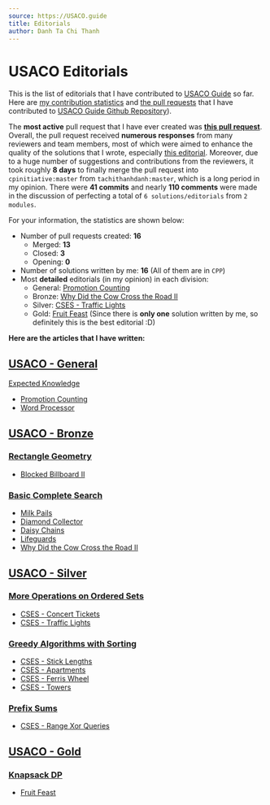 ---
source: https://USACO.guide
title: Editorials
author: Danh Ta Chi Thanh
---

# USACO Editorials

This is the list of editorials that I have contributed to [USACO Guide](https://usaco.guide/) so far. Here are [my contribution statistics](https://github.com/cpinitiative/usaco-guide/commits?author=tachithanhdanh) and [the pull requests](https://github.com/pulls?q=is%3Apr+author%3Atachithanhdanh+user%3Acpinitiative) that I have contributed to [USACO Guide Github Repository](https://github.com/cpinitiative/usaco-guide/)).

The **most active** pull request that I have ever created was **[this pull request](https://github.com/cpinitiative/usaco-guide/pull/658)**. Overall, the pull request received **numerous responses** from many reviewers and team members, most of which were aimed to enhance the quality of the solutions that I wrote, especially [this editorial](https://usaco.guide/solutions/usaco-712?lang=cpp). Moreover, due to a huge number of suggestions and contributions from the reviewers, it took roughly **8 days** to finally merge the pull request into `cpinitiative:master` from `tachithanhdanh:master`, which is a long period in my opinion. There were **41 commits** and nearly **110 comments** were made in the discussion of perfecting a total of `6 solutions/editorials` from `2 modules`. 

For your information, the statistics are shown below:
- Number of pull requests created: **16**
	- Merged: **13**
	- Closed: **3**
	- Opening: **0**
- Number of solutions written by me: **16** (All of them are in `CPP`)
- Most **detailed** editorials (in my opinion) in each division:
	- General: [Promotion Counting](https://usaco.guide/solutions/usaco-591?lang=cpp)
	- Bronze: [Why Did the Cow Cross the Road II](https://usaco.guide/solutions/usaco-712?lang=cpp)
	- Silver: [CSES - Traffic Lights](https://usaco.guide/solutions/cses-1163?lang=cpp)
	- Gold: [Fruit Feast](https://usaco.guide/solutions/usaco-574?lang=cpp) (Since there is **only one** solution written by me, so definitely this is the best editorial :D)

**Here are the articles that I have written:**

## [USACO - General](https://usaco.guide/general)

[Expected Knowledge](https://usaco.guide/general/expected?lang=cpp)
- [Promotion Counting](https://usaco.guide/solutions/usaco-591?lang=cpp)
- [Word Processor](https://usaco.guide/solutions/usaco-987?lang=cpp)

## [USACO - Bronze](https://usaco.guide/bronze)

### [Rectangle Geometry](https://usaco.guide/bronze/rect-geo?lang=cpp)
- [Blocked Billboard II](https://usaco.guide/solutions/usaco-759?lang=cpp)

### [Basic Complete Search](https://usaco.guide/bronze/intro-complete?lang=cpp)
- [Milk Pails](https://usaco.guide/solutions/usaco-615?lang=cpp)
- [Diamond Collector](https://usaco.guide/solutions/usaco-639?lang=cpp)
- [Daisy Chains](https://usaco.guide/solutions/usaco-1060?lang=cpp)
- [Lifeguards](https://usaco.guide/solutions/usaco-784?lang=cpp)
- [Why Did the Cow Cross the Road II](https://usaco.guide/solutions/usaco-712?lang=cpp)

## [USACO - Silver](https://usaco.guide/silver)

### [More Operations on Ordered Sets](https://usaco.guide/silver/intro-ordered?lang=cpp) 
- [CSES - Concert Tickets](https://usaco.guide/solutions/cses-1091?lang=cpp)
- [CSES - Traffic Lights](https://usaco.guide/solutions/cses-1163?lang=cpp)

### [Greedy Algorithms with Sorting](https://usaco.guide/silver/greedy?lang=cpp)
- [CSES - Stick Lengths](https://usaco.guide/solutions/cses-1074?lang=cpp)
- [CSES - Apartments](https://usaco.guide/solutions/cses-1084?lang=cpp)
- [CSES - Ferris Wheel](https://usaco.guide/solutions/cses-1090?lang=cpp)
- [CSES - Towers](https://usaco.guide/solutions/cses-1073?lang=cpp)

### [Prefix Sums](https://usaco.guide/silver/greedy?lang=cpp)
- [CSES - Range Xor Queries](https://usaco.guide/solutions/cses-1650?lang=cpp)

## [USACO - Gold](https://usaco.guide/gold)

### [Knapsack DP](https://usaco.guide/gold/knapsack?lang=cpp)
- [Fruit Feast](https://usaco.guide/solutions/usaco-574?lang=cpp)
